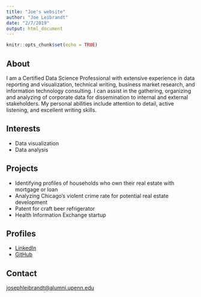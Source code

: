 ```yaml
---
title: "Joe's website"
author: "Joe Leibrandt"
date: "2/7/2019"
output: html_document
---
```


```r
knitr::opts_chunk$set(echo = TRUE)
```

## About

I am a Certified Data Science Professional with extensive experience in data reporting and visualization, technical writing, business market research, and information technology consulting. I can assist in the gathering, organizing and analyzing of corporate data for dissemination to internal and external stakeholders.  My personal abilities include attention to detail, active listening, and excellent writing skills.

## Interests

* Data visualization
* Data analysis

## Projects

* Identifying profiles of households who own their real estate with mortgage or loan
* Analyzing Chicago's violent crime rate for potential real estate development
* Patent for craft beer refrigerator
* Health Information Exchange startup 

## Profiles

* [LinkedIn](https://www.linkedin.com/in/josephleibrandt/)
* [GitHub](https://github.com/josephleibrandt)

## Contact

[josephleibrandt@alumni.upenn.edu](mailto:josephleibrandt@alumni.upenn.edu)
